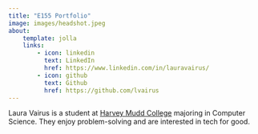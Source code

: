 ```yaml
---
title: "E155 Portfolio"
image: images/headshot.jpeg
about:
    template: jolla
    links:
        - icon: linkedin
          text: LinkedIn
          href: https://www.linkedin.com/in/lauravairus/
        - icon: github
          text: Github
          href: https://github.com/lvairus
---
```


Laura Vairus is a student at [Harvey Mudd College](https://hmc.edu) majoring in Computer Science. 
They enjoy problem-solving and are interested in tech for good. 
